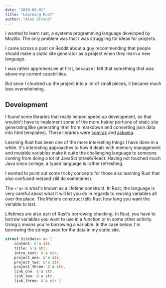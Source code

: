 ```yaml
---
date: "2018-03-01"
title: "Learning Rust"
author: "Alex Strand"
---
```


I wanted to learn rust, a systems programming language developed by Mozilla.
The only problem was that I was struggling for ideas for projects.

I came across a post on Reddit about a guy recommending that people should
make a static site generator as a project when they learn a new language.

I was rather apprehensive at first, because I felt that something that was above my current
capabilities.

But once I chunked up the project into a lot of small pieces, it became much less overwhelming.

## Development

I found some libraries that really helped speed up development, so that wouldn't have to implement some of the more hairier portions of static site generating(like generating html from markdown and converting json data into html templates). These libraries were [comrak](https://github.com/kivikakk/comrak) and [askama](https://github.com/djc/askama).

Learning Rust has been one of the more interesting things I have done in a while. It's interesting approaches to how it deals with memory management and mutable variables make it quite the challenging language to someone coming from doing a lot of JavaScript/es6/React. Having not touched much Java since college, a typed language is rather refreshing.

I wanted to point out some tricky concepts for those also learning Rust that also confused me(and still do sometimes).

The `<'a>` is what's known as a lifetime construct. In Rust, the language is very careful about what it will let you do in regards to reusing variables all over the place. The lifetime construct tells Rust how long you want the variable to last.

Lifetimes are also part of Rust's borrowing checking. In Rust, you have to borrow variables you want to use in a function or in some other activity. Using `&` means you're borrowing a variable. In the case below, I'm borrowing the strings used for the data in my static site.


```rust
struct SiteData<'a> {
    content: &'a str,
    title: &'a str,
    intro_text: &'a str,
    project_one: &'a str,
    project_two: &'a str,
    project_three: &'a str,
    link_one: &'a str,
    link_two: &'a str,
    link_three: &'a str }
```

